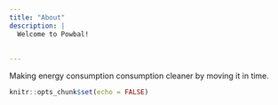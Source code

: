 ```yaml
---
title: "About"
description: |
  Welcome to Powbal!
  
  
---
```




Making energy consumption consumption cleaner by moving it in time.
  
  

```r
knitr::opts_chunk$set(echo = FALSE)


```
